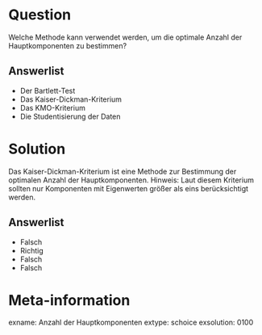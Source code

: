 Question
========

Welche Methode kann verwendet werden, um die optimale Anzahl der Hauptkomponenten zu bestimmen?

Answerlist
----------
* Der Bartlett-Test
* Das Kaiser-Dickman-Kriterium
* Das KMO-Kriterium
* Die Studentisierung der Daten


Solution
========

Das Kaiser-Dickman-Kriterium ist eine Methode zur Bestimmung der optimalen Anzahl der Hauptkomponenten. Hinweis: Laut diesem Kriterium sollten nur Komponenten mit Eigenwerten größer als eins berücksichtigt werden.

Answerlist
----------
* Falsch
* Richtig
* Falsch
* Falsch


Meta-information
================
exname: Anzahl der Hauptkomponenten
extype: schoice
exsolution: 0100